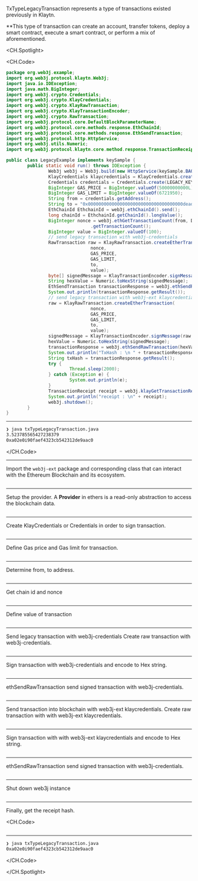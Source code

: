 TxTypeLegacyTransaction represents a type of transactions existed previously in Klaytn.

\*\*This type of transaction can create an account, transfer tokens, deploy a smart contract, execute a smart contract, or perform a mix of aforementioned.

<CH.Spotlight>

<CH.Code>

```java txTypeLegacyTransaction.java
package org.web3j.example;
import org.web3j.protocol.klaytn.Web3j;
import java.io.IOException;
import java.math.BigInteger;
import org.web3j.crypto.Credentials;
import org.web3j.crypto.KlayCredentials;
import org.web3j.crypto.KlayRawTransaction;
import org.web3j.crypto.KlayTransactionEncoder;
import org.web3j.crypto.RawTransaction;
import org.web3j.protocol.core.DefaultBlockParameterName;
import org.web3j.protocol.core.methods.response.EthChainId;
import org.web3j.protocol.core.methods.response.EthSendTransaction;
import org.web3j.protocol.http.HttpService;
import org.web3j.utils.Numeric;
import org.web3j.protocol.klaytn.core.method.response.TransactionReceipt;

public class LegacyExample implements keySample {
        public static void run() throws IOException {
                Web3j web3j = Web3j.build(new HttpService(keySample.BAOBAB_URL));
                KlayCredentials klaycredentials = KlayCredentials.create(keySample.LEGACY_KEY_privkey);
                Credentials credentials = Credentials.create(LEGACY_KEY_privkey);
                BigInteger GAS_PRICE = BigInteger.valueOf(50000000000L);
                BigInteger GAS_LIMIT = BigInteger.valueOf(6721950);
                String from = credentials.getAddress();
                String to = "0x000000000000000000000000000000000000dead";
                EthChainId EthchainId = web3j.ethChainId().send();
                long chainId = EthchainId.getChainId().longValue();
                BigInteger nonce = web3j.ethGetTransactionCount(from, DefaultBlockParameterName.LATEST).send()
                                .getTransactionCount();
                BigInteger value = BigInteger.valueOf(100);
                // send legacy transaction with web3j-credentials
                RawTransaction raw = KlayRawTransaction.createEtherTransaction(
                                nonce,
                                GAS_PRICE,
                                GAS_LIMIT,
                                to,
                                value);
                byte[] signedMessage = KlayTransactionEncoder.signMessage(raw, chainId, credentials);
                String hexValue = Numeric.toHexString(signedMessage);
                EthSendTransaction transactionResponse = web3j.ethSendRawTransaction(hexValue).send();
                System.out.println(transactionResponse.getResult());
                // send legacy transaction with web3j-ext klaycredentials
                raw = KlayRawTransaction.createEtherTransaction(
                                nonce,
                                GAS_PRICE,
                                GAS_LIMIT,
                                to,
                                value);
                signedMessage = KlayTransactionEncoder.signMessage(raw, chainId, klaycredentials);
                hexValue = Numeric.toHexString(signedMessage);
                transactionResponse = web3j.ethSendRawTransaction(hexValue).send();
                System.out.println("TxHash : \n " + transactionResponse.getResult());
                String txHash = transactionResponse.getResult();
                try {
                        Thread.sleep(2000);
                } catch (Exception e) {
                        System.out.println(e);
                }
                TransactionReceipt receipt = web3j.klayGetTransactionReceipt(txHash).send().getResult();
                System.out.println("receipt : \n" + receipt);
                web3j.shutdown();
        }
}
```

---

```zsh output
❯ java txTypeLegacyTransaction.java
3.523785565427238379
0xa02e0i90faef4323cb542312de9aac0
```

</CH.Code>

---

Import the `web3j-ext` package and corresponding class that can interact with the Ethereum Blockchain and its ecosystem.

```java txTypeLegacyTransaction.java focus=2:15

```

---

Setup the provider. A **Provider** in ethers is a read-only abstraction to access the blockchain data.

```java txTypeLegacyTransaction.java focus=19

```

---

Create KlayCredentials or Credentials in order to sign transaction.

```java txTypeLegacyTransaction.java focus=20:21

```
---

Define Gas price and Gas limit for transaction.

```java txTypeLegacyTransaction.java focus=22:23

```
---
Determine from, to address.

```java txTypeLegacyTransaction.java focus=24:25

```
---
Get chain id and nonce

```java txTypeLegacyTransaction.java focus=26:29

```
---
Define value of transaction

```java txTypeLegacyTransaction.java focus=30

```
---
Send legacy transaction with web3j-credentials
Create raw transaction with web3j-credentials.

```java txTypeLegacyTransaction.java focus=32:37

```
---
Sign transaction with web3j-credentials and encode to Hex string.

```java txTypeLegacyTransaction.java focus=38:39

```
---
ethSendRawTransaction send signed transaction with web3j-credentials.

```java txTypeLegacyTransaction.java focus=40:41

```
---

Send transaction into blockchain with web3j-ext klaycredentials. 
Create raw transaction with with web3j-ext klaycredentials.

```java txTypeLegacyTransaction.java focus=42:48

```
---
Sign transaction with with web3j-ext klaycredentials and encode to Hex string.

```java txTypeLegacyTransaction.java focus=49:50

```
---
ethSendRawTransaction send signed transaction with web3j-credentials.

```java txTypeLegacyTransaction.java focus=51:53

```
---
Shut down web3j instance

```java txTypeLegacyTransaction.java focus=60:61
```
---

Finally, get the receipt hash.

<CH.Code>

```java txTypeLegacyTransaction.java focus=59:60

```

---

```zsh output
❯ java txTypeLegacyTransaction.java
0xa02e0i90faef4323cb542312de9aac0
```

</CH.Code>

</CH.Spotlight>
